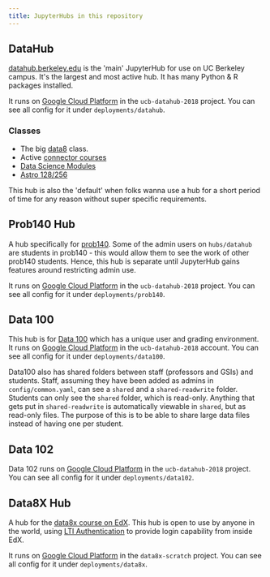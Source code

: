 ```yaml
---
title: JupyterHubs in this repository
---
```


## DataHub

[datahub.berkeley.edu](https://datahub.berkeley.edu) is the \'main\'
JupyterHub for use on UC Berkeley campus. It\'s the largest and most
active hub. It has many Python & R packages installed.

It runs on [Google Cloud Platform](https://cloud.google.com) in the
`ucb-datahub-2018` project. You can see all config for it under
`deployments/datahub`.

### Classes

-   The big [data8](http://data8.org/) class.
-   Active [connector
    courses](https://data.berkeley.edu/education/connectors)
-   [Data Science Modules](https://data.berkeley.edu/education/modules)
-   [Astro
    128/256](https://astro.berkeley.edu/course-information/3958209-astronomy-data-science-laboratory)

This hub is also the \'default\' when folks wanna use a hub for a short
period of time for any reason without super specific requirements.

## Prob140 Hub

A hub specifically for [prob140](http://prob140.org/). Some of the admin
users on `hubs/datahub`{.interpreted-text role="ref"} are students in
prob140 - this would allow them to see the work of other prob140
students. Hence, this hub is separate until JupyterHub gains features
around restricting admin use.

It runs on [Google Cloud Platform](https://cloud.google.com) in the
`ucb-datahub-2018` project. You can see all config for it under
`deployments/prob140`.

## Data 100

This hub is for [Data 100](http://www.ds100.org/) which has a unique
user and grading environment. It runs on [Google Cloud
Platform](https://cloud.google.com) in the `ucb-datahub-2018` account.
You can see all config for it under `deployments/data100`.

Data100 also has shared folders between staff (professors and GSIs) and
students. Staff, assuming they have been added as admins in
`config/common.yaml`, can see a `shared` and a `shared-readwrite`
folder. Students can only see the `shared` folder, which is read-only.
Anything that gets put in `shared-readwrite` is automatically viewable
in `shared`, but as read-only files. The purpose of this is to be able
to share large data files instead of having one per student.

## Data 102

Data 102 runs on [Google Cloud Platform](https://cloud.google.com) in the
`ucb-datahub-2018` project. You can see all config for it under
`deployments/data102`.

## Data8X Hub

A hub for the [data8x course on
EdX](https://www.edx.org/professional-certificate/berkeleyx-foundations-of-data-science).
This hub is open to use by anyone in the world, using [LTI
Authentication](https://github.com/jupyterhub/ltiauthenticator) to
provide login capability from inside EdX.

It runs on [Google Cloud Platform](https://cloud.google.com) in the
`data8x-scratch` project. You can see all config for it under
`deployments/data8x`.
